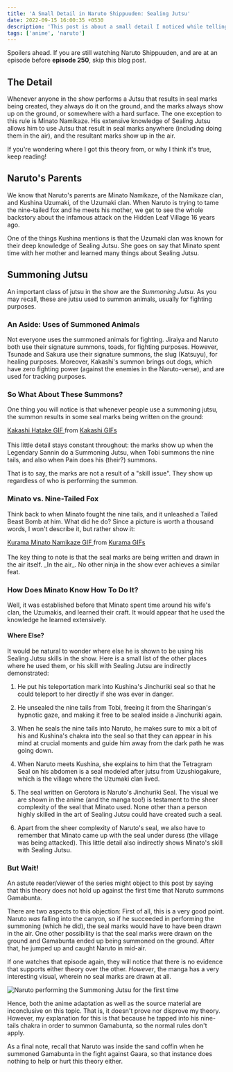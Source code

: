 ```yaml
---
title: 'A Small Detail in Naruto Shippuuden: Sealing Jutsu'
date: 2022-09-15 16:00:35 +0530
description: 'This post is about a small detail I noticed while telling someone about an amazing scene in the show.'
tags: ['anime', 'naruto']
---
```



<Callout variant="warning">
  Spoilers ahead. If you are still watching Naruto Shippuuden, and are at an
  episode before <strong>episode 250</strong>, skip this blog post.
</Callout>

## The Detail

Whenever anyone in the show performs a Jutsu that results in seal marks being created, they always do it on the ground, and the marks always show up on the ground, or somewhere with a hard surface. The one exception to this rule is Minato Namikaze. His extensive knowledge of Sealing Jutsu allows him to use Jutsu that result in seal marks anywhere (including doing them in the air), and the resultant marks show up in the air.

If you're wondering where I got this theory from, or why I think it's true, keep reading!

## Naruto's Parents

We know that Naruto's parents are Minato Namikaze, of the Namikaze clan, and Kushina Uzumaki, of the Uzumaki clan. When Naruto is trying to tame the nine-tailed fox and he meets his mother, we get to see the whole backstory about the infamous attack on the Hidden Leaf Village 16 years ago.

One of the things Kushina mentions is that the Uzumaki clan was known for their deep knowledge of Sealing Jutsu. She goes on say that Minato spent time with her mother and learned many things about Sealing Jutsu.

## Summoning Jutsu

An important class of jutsu in the show are the _Summoning Jutsu_. As you may recall, these are jutsu used to summon animals, usually for fighting purposes.

### An Aside: Uses of Summoned Animals

Not everyone uses the summoned animals for fighting. Jiraiya and Naruto both use their signature summons, toads, for fighting purposes. However, Tsunade and Sakura use their signature summons, the slug (Katsuyu), for healing purposes. Moreover, Kakashi's summon brings out dogs, which have zero fighting power (against the enemies in the Naruto-verse), and are used for tracking purposes.

### So What About These Summons?

One thing you will notice is that whenever people use a summoning jutsu, the summon results in some seal marks being written on the ground:

<div
  class="tenor-gif-embed"
  data-postid="12217932"
  data-share-method="host"
  data-aspect-ratio="1.305"
  data-width="100%"
>
  <a href="https://tenor.com/view/kakashi-hatake-summoning-jutsu-naruto-gif-12217932">
    Kakashi Hatake GIF
  </a>
  from <a href="https://tenor.com/search/kakashi-gifs">Kakashi GIFs</a>
</div>
<script type="text/javascript" async src="https://tenor.com/embed.js"></script>
<br />
This little detail stays constant throughout: the marks show up when the
Legendary Sannin do a Summoning Jutsu, when Tobi summons the nine tails, and
also when Pain does his (their?) summons.

That is to say, the marks are not a result of a "skill issue". They show up regardless of who is performing the summon.

### Minato vs. Nine-Tailed Fox

Think back to when Minato fought the nine tails, and it unleashed a Tailed Beast Bomb at him. What did he do? Since a picture is worth a thousand words, I won't describe it, but rather show it:

<div
  class="tenor-gif-embed"
  data-postid="25695047"
  data-share-method="host"
  data-aspect-ratio="1.89349"
  data-width="100%"
>
  <a href="https://tenor.com/view/kurama-minato-namikaze-minato-hokage-flying-raijin-gif-25695047">
    Kurama Minato Namikaze GIF
  </a>
  from <a href="https://tenor.com/search/kurama-gifs">Kurama GIFs</a>
</div>
<script type="text/javascript" async src="https://tenor.com/embed.js"></script>
<br />
The key thing to note is that the seal marks are being written and drawn in the
air itself. _In the air_. No other ninja in the show ever achieves a similar
feat.

### How Does Minato Know How To Do It?

Well, it was established before that Minato spent time around his wife's clan, the Uzumakis, and learned their craft. It would appear that he used the knowledge he learned extensively.

#### Where Else?

It would be natural to wonder where else he is shown to be using his Sealing Jutsu skills in the show. Here is a small list of the other places where he used them, or his skill with Sealing Jutsu are indirectly demonstrated:

1. He put his teleportation mark into Kushina's Jinchuriki seal so that he could teleport to her directly if she was ever in danger.

2. He unsealed the nine tails from Tobi, freeing it from the Sharingan's hypnotic gaze, and making it free to be sealed inside a Jinchuriki again.

3. When he seals the nine tails into Naruto, he makes sure to mix a bit of his and Kushina's chakra into the seal so that they can appear in his mind at crucial moments and guide him away from the dark path he was going down.

4. When Naruto meets Kushina, she explains to him that the Tetragram Seal on his abdomen is a seal modeled after jutsu from Uzushiogakure, which is the village where the Uzumaki clan lived.

5. The seal written on Gerotora is Naruto's Jinchuriki Seal. The visual we are shown in the anime (and the manga too!) is testament to the sheer complexity of the seal that Minato used. None other than a person highly skilled in the art of Sealing Jutsu could have created such a seal.

6. Apart from the sheer complexity of Naruto's seal, we also have to remember that Minato came up with the seal under duress (the village was being attacked). This little detail also indirectly shows Minato's skill with Sealing Jutsu.

### But Wait!

An astute reader/viewer of the series might object to this post by saying that this theory does not hold up against the first time that Naruto summons Gamabunta.

There are two aspects to this objection: First of all, this is a very good point. Naruto _was_ falling into the canyon, so if he succeeded in performing the summoning (which he did), the seal marks would have to have been drawn in the air. One other possibility is that the seal marks were drawn on the ground and Gamabunta ended up being summoned on the ground. After that, he jumped up and caught Naruto in mid-air.

If one watches that episode again, they will notice that there is no evidence that supports either theory over the other. _However_, the manga has a very interesting visual, wherein no seal marks are drawn at all.

![Naruto performing the Summoning Jutsu for the first time](../../assets/images/naruto-summoning.png)

Hence, both the anime adaptation as well as the source material are inconclusive on this topic. That is, it doesn't prove nor disprove my theory. However, my explanation for this is that because he tapped into his nine-tails chakra in order to summon Gamabunta, so the normal rules don't apply.

As a final note, recall that Naruto was inside the sand coffin when he summoned Gamabunta in the fight against Gaara, so that instance does nothing to help or hurt this theory either.
